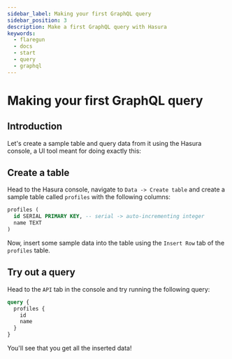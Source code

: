 ```yaml
---
sidebar_label: Making your first GraphQL query
sidebar_position: 3
description: Make a first GraphQL query with Hasura
keywords:
  - flaregun
  - docs
  - start
  - query
  - graphql
---
```



# Making your first GraphQL query

## Introduction

Let's create a sample table and query data from it using the Hasura
console, a UI tool meant for doing exactly this:

## Create a table

Head to the Hasura console, navigate to `Data -> Create table` and
create a sample table called `profiles` with the following columns:

```sql
profiles (
  id SERIAL PRIMARY KEY, -- serial -> auto-incrementing integer
  name TEXT
)
```

<Thumbnail
  src="/img/graphql/core/getting-started/create-profile-table.png"
  alt="Create a table"
  width="1200px"
/>

Now, insert some sample data into the table using the `Insert Row` tab
of the `profiles` table.

## Try out a query

Head to the `API` tab in the console and try running the following
query:

```graphql
query {
  profiles {
    id
    name
  }
}
```

You'll see that you get all the inserted data!

<Thumbnail
  src="/img/graphql/core/getting-started/profile-query.png"
  alt="Try out a query"
  width="1200px"
/>
